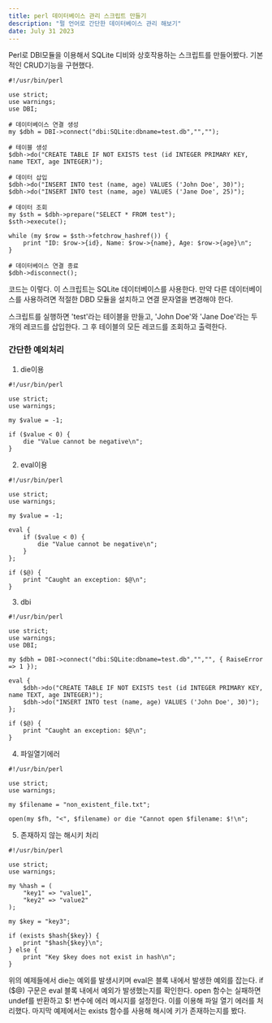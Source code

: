 ```yaml
---
title: perl 데이터베이스 관리 스크립트 만들기
description: "펄 언어로 간단한 데이터베이스 관리 해보기"
date: July 31 2023
---
```


Perl로 DBI모듈을 이용해서 SQLite 디비와 상호작용하는 스크립트를 만들어봤다.
기본적인 CRUD기능을 구현했다.

```
#!/usr/bin/perl

use strict;
use warnings;
use DBI;

# 데이터베이스 연결 생성
my $dbh = DBI->connect("dbi:SQLite:dbname=test.db","","");

# 테이블 생성
$dbh->do("CREATE TABLE IF NOT EXISTS test (id INTEGER PRIMARY KEY, name TEXT, age INTEGER)");

# 데이터 삽입
$dbh->do("INSERT INTO test (name, age) VALUES ('John Doe', 30)");
$dbh->do("INSERT INTO test (name, age) VALUES ('Jane Doe', 25)");

# 데이터 조회
my $sth = $dbh->prepare("SELECT * FROM test");
$sth->execute();

while (my $row = $sth->fetchrow_hashref()) {
    print "ID: $row->{id}, Name: $row->{name}, Age: $row->{age}\n";
}

# 데이터베이스 연결 종료
$dbh->disconnect();

```

코드는 이렇다.
이 스크립트는 SQLite 데이터베이스를 사용한다. 
만약 다른 데이터베이스를 사용하려면 적절한 DBD 모듈을 설치하고 연결 문자열을 변경해야 한다.

스크립트를 실행하면 'test'라는 테이블을 만들고, 'John Doe'와 'Jane Doe'라는 두 개의 레코드를 삽입한다. 
그 후 테이블의 모든 레코드를 조회하고 출력한다.


### 간단한 예외처리

1. die이용
```
#!/usr/bin/perl

use strict;
use warnings;

my $value = -1;

if ($value < 0) {
    die "Value cannot be negative\n";
}

```
2. eval이용

```
#!/usr/bin/perl

use strict;
use warnings;

my $value = -1;

eval {
    if ($value < 0) {
        die "Value cannot be negative\n";
    }
};

if ($@) {
    print "Caught an exception: $@\n";
}

```
3. dbi
```
#!/usr/bin/perl

use strict;
use warnings;
use DBI;

my $dbh = DBI->connect("dbi:SQLite:dbname=test.db","","", { RaiseError => 1 });

eval {
    $dbh->do("CREATE TABLE IF NOT EXISTS test (id INTEGER PRIMARY KEY, name TEXT, age INTEGER)");
    $dbh->do("INSERT INTO test (name, age) VALUES ('John Doe', 30)");
};

if ($@) {
    print "Caught an exception: $@\n";
}

```
4. 파일열기에러
```
#!/usr/bin/perl

use strict;
use warnings;

my $filename = "non_existent_file.txt";

open(my $fh, "<", $filename) or die "Cannot open $filename: $!\n";

```
5. 존재하지 않는 해시키 처리
```
#!/usr/bin/perl

use strict;
use warnings;

my %hash = (
    "key1" => "value1",
    "key2" => "value2"
);

my $key = "key3";

if (exists $hash{$key}) {
    print "$hash{$key}\n";
} else {
    print "Key $key does not exist in hash\n";
}

```
위의 예제들에서 die는 예외를 발생시키며 eval은 블록 내에서 발생한 예외를 잡는다. 
if ($@) 구문은 eval 블록 내에서 예외가 발생했는지를 확인한다. 
open 함수는 실패하면 undef를 반환하고 $! 변수에 에러 메시지를 설정한다. 
이를 이용해 파일 열기 에러를 처리했다. 
마지막 예제에서는 exists 함수를 사용해 해시에 키가 존재하는지를 봤다.